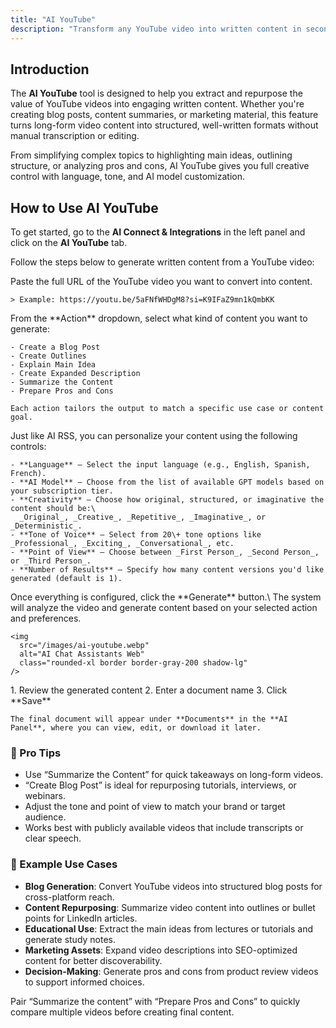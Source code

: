 ```yaml
---
title: "AI YouTube"
description: "Transform any YouTube video into written content in seconds. Whether it's a blog post, summary, or outline, AI YouTube helps you repurpose videos into high-quality, readable formats."
---
```


## Introduction

The **AI YouTube** tool is designed to help you extract and repurpose the value of YouTube videos into engaging written content. Whether you're creating blog posts, content summaries, or marketing material, this feature turns long-form video content into structured, well-written formats without manual transcription or editing.

From simplifying complex topics to highlighting main ideas, outlining structure, or analyzing pros and cons, AI YouTube gives you full creative control with language, tone, and AI model customization.

## How to Use AI YouTube

To get started, go to the **AI Connect & Integrations** in the left panel and click on the **AI YouTube** tab.

Follow the steps below to generate written content from a YouTube video:

<Steps>
  <Step title="Enter YouTube Video URL">
    Paste the full URL of the YouTube video you want to convert into content.

    > Example: https://youtu.be/5aFNfWHDgM8?si=K9IFaZ9mn1kQmbKK
  </Step>
  <Step title="Choose an Action">
    From the **Action** dropdown, select what kind of content you want to generate:

    - Create a Blog Post
    - Create Outlines
    - Explain Main Idea
    - Create Expanded Description
    - Summarize the Content
    - Prepare Pros and Cons

    Each action tailors the output to match a specific use case or content goal.
  </Step>
  <Step title="Customize Output Settings">
    Just like AI RSS, you can personalize your content using the following controls:

    - **Language** – Select the input language (e.g., English, Spanish, French).
    - **AI Model** – Choose from the list of available GPT models based on your subscription tier.
    - **Creativity** – Choose how original, structured, or imaginative the content should be:\
      _Original_, _Creative_, _Repetitive_, _Imaginative_, or _Deterministic_.
    - **Tone of Voice** – Select from 20\+ tone options like _Professional_, _Exciting_, _Conversational_, etc.
    - **Point of View** – Choose between _First Person_, _Second Person_, or _Third Person_.
    - **Number of Results** – Specify how many content versions you'd like generated (default is 1).
  </Step>
  <Step title="Click Generate">
    Once everything is configured, click the **Generate** button.\
    The system will analyze the video and generate content based on your selected action and preferences.

    <img
      src="/images/ai-youtube.webp"
      alt="AI Chat Assistants Web"
      class="rounded-xl border border-gray-200 shadow-lg"
    />
  </Step>
  <Step title="Save the Document">
    1. Review the generated content
    2. Enter a document name
    3. Click **Save**

    The final document will appear under **Documents** in the **AI Panel**, where you can view, edit, or download it later.
  </Step>
</Steps>

### 🧠 Pro Tips

- Use “Summarize the Content” for quick takeaways on long-form videos.
- “Create Blog Post” is ideal for repurposing tutorials, interviews, or webinars.
- Adjust the tone and point of view to match your brand or target audience.
- Works best with publicly available videos that include transcripts or clear speech.

### 📌 Example Use Cases

- **Blog Generation**: Convert YouTube videos into structured blog posts for cross-platform reach.
- **Content Repurposing**: Summarize video content into outlines or bullet points for LinkedIn articles.
- **Educational Use**: Extract the main ideas from lectures or tutorials and generate study notes.
- **Marketing Assets**: Expand video descriptions into SEO-optimized content for better discoverability.
- **Decision-Making**: Generate pros and cons from product review videos to support informed choices.

<Tip>
  Pair “Summarize the content” with “Prepare Pros and Cons” to quickly compare multiple videos before creating final content.
</Tip>